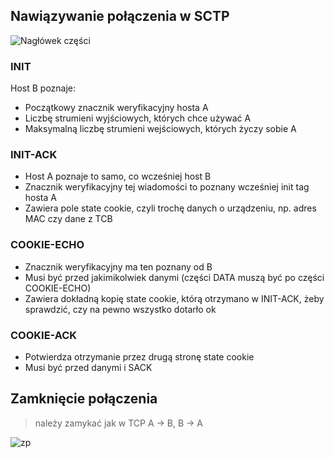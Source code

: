
## Nawiązywanie połączenia w SCTP

![Nagłówek części](/sctp/img/img6.jpg)

<Steps>

### INIT

Host B poznaje:

- Początkowy znacznik weryfikacyjny hosta A
- Liczbę strumieni wyjściowych, których chce używać A
- Maksymalną liczbę strumieni wejściowych, których życzy sobie A

### INIT-ACK

- Host A poznaje to samo, co wcześniej host B
- Znacznik weryfikacyjny tej wiadomości to poznany wcześniej init tag hosta A
- Zawiera pole state cookie, czyli trochę danych o urządzeniu, np. adres MAC czy dane z TCB

### COOKIE-ECHO

- Znacznik weryfikacyjny ma ten poznany od B
- Musi być przed jakimikolwiek danymi (części DATA muszą być po części COOKIE-ECHO)
- Zawiera dokładną kopię state cookie, którą otrzymano w INIT-ACK, żeby sprawdzić, czy na pewno wszystko dotarło ok

### COOKIE-ACK

- Potwierdza otrzymanie przez drugą stronę state cookie
- Musi być przed danymi i SACK

</Steps>

## Zamknięcie połączenia

> należy zamykać jak w TCP A -> B, B -> A

![zp](/sctp/img/img9.jpg)
